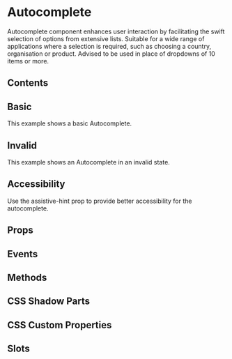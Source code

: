 # Autocomplete

Autocomplete component enhances user interaction by facilitating the swift selection of options from extensive lists.
Suitable for a wide range of applications where a selection is required, such as choosing a country, organisation or product.
Advised to be used in place of dropdowns of 10 items or more.

## Contents

## Basic

This example shows a basic Autocomplete.


<Basic />

## Invalid

This example shows an Autocomplete in an invalid state.


<Invalid />

## Accessibility

Use the assistive-hint prop to provide better accessibility for the autocomplete.

## Props


<Props />

## Events


<Events />

## Methods


<Methods />

## CSS Shadow Parts


<Parts />

## CSS Custom Properties


<CustomProps />

## Slots


<Slots />

